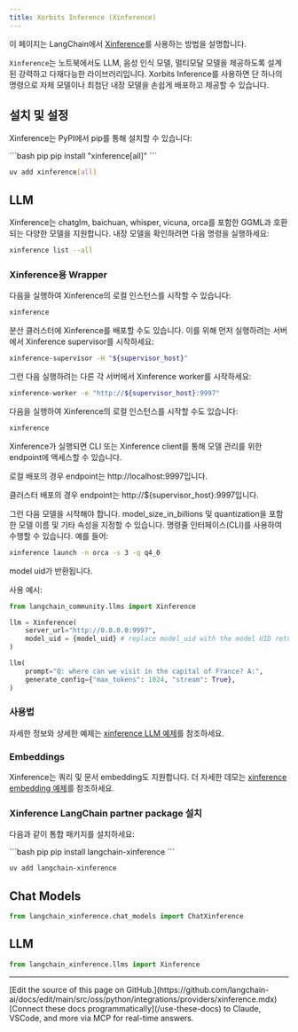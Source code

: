 ```yaml
---
title: Xorbits Inference (Xinference)
---
```


이 페이지는 LangChain에서 [Xinference](https://github.com/xorbitsai/inference)를 사용하는 방법을 설명합니다.

`Xinference`는 노트북에서도 LLM, 음성 인식 모델, 멀티모달 모델을 제공하도록 설계된 강력하고 다재다능한 라이브러리입니다.
Xorbits Inference를 사용하면 단 하나의 명령으로 자체 모델이나 최첨단 내장 모델을 손쉽게 배포하고 제공할 수 있습니다.

## 설치 및 설정

Xinference는 PyPI에서 pip를 통해 설치할 수 있습니다:

<CodeGroup>
```bash pip
pip install "xinference[all]"
```

```bash uv
uv add xinference[all]
```
</CodeGroup>

## LLM

Xinference는 chatglm, baichuan, whisper, vicuna, orca를 포함한 GGML과 호환되는 다양한 모델을 지원합니다. 내장 모델을 확인하려면 다음 명령을 실행하세요:

```bash
xinference list --all
```


### Xinference용 Wrapper

다음을 실행하여 Xinference의 로컬 인스턴스를 시작할 수 있습니다:

```bash
xinference
```

분산 클러스터에 Xinference를 배포할 수도 있습니다. 이를 위해 먼저 실행하려는 서버에서 Xinference supervisor를 시작하세요:

```bash
xinference-supervisor -H "${supervisor_host}"
```


그런 다음 실행하려는 다른 각 서버에서 Xinference worker를 시작하세요:

```bash
xinference-worker -e "http://${supervisor_host}:9997"
```

다음을 실행하여 Xinference의 로컬 인스턴스를 시작할 수도 있습니다:

```bash
xinference
```

Xinference가 실행되면 CLI 또는 Xinference client를 통해 모델 관리를 위한 endpoint에 액세스할 수 있습니다.

로컬 배포의 경우 endpoint는 http://localhost:9997입니다.


클러스터 배포의 경우 endpoint는 http://$\{supervisor_host\}:9997입니다.


그런 다음 모델을 시작해야 합니다. model_size_in_billions 및 quantization을 포함한 모델 이름 및 기타 속성을 지정할 수 있습니다. 명령줄 인터페이스(CLI)를 사용하여 수행할 수 있습니다. 예를 들어:

```bash
xinference launch -n orca -s 3 -q q4_0
```

model uid가 반환됩니다.

사용 예시:

```python
from langchain_community.llms import Xinference

llm = Xinference(
    server_url="http://0.0.0.0:9997",
    model_uid = {model_uid} # replace model_uid with the model UID return from launching the model
)

llm(
    prompt="Q: where can we visit in the capital of France? A:",
    generate_config={"max_tokens": 1024, "stream": True},
)

```

### 사용법

자세한 정보와 상세한 예제는 [xinference LLM 예제](/oss/python/integrations/llms/xinference)를 참조하세요.

### Embeddings

Xinference는 쿼리 및 문서 embedding도 지원합니다. 더 자세한 데모는 [xinference embedding 예제](/oss/python/integrations/text_embedding/xinference)를 참조하세요.


### Xinference LangChain partner package 설치

다음과 같이 통합 패키지를 설치하세요:

<CodeGroup>
```bash pip
pip install langchain-xinference
```

```bash uv
uv add langchain-xinference
```
</CodeGroup>

## Chat Models

```python
from langchain_xinference.chat_models import ChatXinference
```

## LLM

```python
from langchain_xinference.llms import Xinference
```

---

<Callout icon="pen-to-square" iconType="regular">
    [Edit the source of this page on GitHub.](https://github.com/langchain-ai/docs/edit/main/src/oss/python/integrations/providers/xinference.mdx)
</Callout>
<Tip icon="terminal" iconType="regular">
    [Connect these docs programmatically](/use-these-docs) to Claude, VSCode, and more via MCP for    real-time answers.
</Tip>
